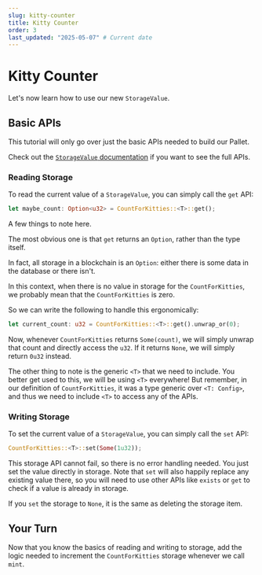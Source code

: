 ```yaml
---
slug: kitty-counter
title: Kitty Counter
order: 3
last_updated: "2025-05-07" # Current date
---
```


# Kitty Counter

Let's now learn how to use our new `StorageValue`.

## Basic APIs

This tutorial will only go over just the basic APIs needed to build our Pallet.

Check out the [`StorageValue` documentation](https://docs.rs/frame-support/38.0.0/frame_support/storage/types/struct.StorageValue.html) if you want to see the full APIs.

### Reading Storage

To read the current value of a `StorageValue`, you can simply call the `get` API:

```rust
let maybe_count: Option<u32> = CountForKitties::<T>::get();
```

A few things to note here.

The most obvious one is that `get` returns an `Option`, rather than the type itself.

In fact, all storage in a blockchain is an `Option`: either there is some data in the database or there isn't.

In this context, when there is no value in storage for the `CountForKitties`, we probably mean that the `CountForKitties` is zero.

So we can write the following to handle this ergonomically:

```rust
let current_count: u32 = CountForKitties::<T>::get().unwrap_or(0);
```

Now, whenever `CountForKitties` returns `Some(count)`, we will simply unwrap that count and directly access the `u32`. If it returns `None`, we will simply return `0u32` instead.

The other thing to note is the generic `<T>` that we need to include. You better get used to this, we will be using `<T>` everywhere! But remember, in our definition of `CountForKitties`, it was a type generic over `<T: Config>`, and thus we need to include `<T>` to access any of the APIs.

### Writing Storage

To set the current value of a `StorageValue`, you can simply call the `set` API:

```rust
CountForKitties::<T>::set(Some(1u32));
```

This storage API cannot fail, so there is no error handling needed. You just set the value directly in storage. Note that `set` will also happily replace any existing value there, so you will need to use other APIs like `exists` or `get` to check if a value is already in storage.

If you `set` the storage to `None`, it is the same as deleting the storage item.

## Your Turn

Now that you know the basics of reading and writing to storage, add the logic needed to increment the `CountForKitties` storage whenever we call `mint`.
